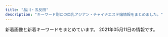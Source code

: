 ```yaml
---
title: "品川・五反田"
description: "キーワード別にの巨乳アジアン・チャイナエステ嬢情報をまとめました。"
---
```


新着画像と新着キーワードをまとめています。
2021年05月11日の情報です。

<DmmAffiliateIns />
<KeywordTable
  shops={
    [
    {
        "url": "https://i-house.aoaoeo.com/",
        "station": "JR\u4e94\u53cd\u7530\u99c5\u897f\u53e3",
        "keywords": {},
        "name": "\u7652\u3057\u30cf\u30a6\u30b9",
        "img_links": []
    },
    {
        "name": "\u30d5\u30ed\u30fc\u30e9",
        "keywords": {},
        "station": "JR\u54c1\u5ddd\u99c5\u9ad8\u8f2a\u53e3",
        "url": "http://f-aroma.info/",
        "img_links": []
    },
    {
        "img_links": [
            "http://www.relax-cs.com/ncss/top02-left.jpg",
            "http://www.relax-cs.com/ncss/tel.png",
            "http://www.relax-cs.com/ncss/staff0401.jpg",
            "http://www.relax-cs.com/ncss/nav/nav-005.jpg",
            "http://www.relax-cs.com/ncss/staff01.jpg",
            "http://www.relax-cs.com/ncss/nav/nav-004.jpg",
            "http://www.relax-cs.com/ncss/staff02.jpg",
            "http://www.relax-cs.com/ncss/nav/nav-003.jpg",
            "http://www.relax-cs.com/ncss/top03.jpg",
            "http://www.relax-cs.com/ncss/nav/nav-002.jpg",
            "http://www.relax-cs.com/ncss/top001.jpg",
            "http://www.relax-cs.com/ncss/nav/nav-001.jpg",
            "http://www.relax-cs.com/ncss/nav/nav-006.jpg"
        ],
        "url": "http://www.relax-cs.com/",
        "name": "\u30ea\u30e9\u30af\u30bc\u30fc\u30b7\u30e7\u30f3\u862d",
        "station": "JR\u4e94\u53cd\u7530\u99c5\u897f\u53e3",
        "keywords": {}
    },
    {
        "name": "\u3072\u307e\u308f\u308a",
        "station": "JR\u4e94\u53cd\u7530\u99c5\u6771\u53e3",
        "url": "http://www.kenkou-house.info/",
        "img_links": [
            "http://www.kenkou-house.info/img/bottmo-left.png",
            "http://www.kenkou-house.info/img/door.png",
            "http://www.kenkou-house.info/img/m6.png",
            "http://www.kenkou-house.info/img/s22.jpg",
            "http://www.kenkou-house.info/img/s7.jpg",
            "http://www.kenkou-house.info/img/s1.jpg",
            "http://www.kenkou-house.info/img/m5.png",
            "http://www.kenkou-house.info/img/bottmo-ritght.png",
            "http://www.kenkou-house.info/img/s12.jpg",
            "http://www.kenkou-house.info/img/s17.jpg",
            "http://www.kenkou-house.info/img/s14.jpg",
            "http://www.kenkou-house.info/img/s61.jpg",
            "http://www.kenkou-house.info/img/Himawari_88_31.png",
            "http://www.kenkou-house.info/img/s91.jpg",
            "http://www.kenkou-house.info/img/s11.jpg",
            "http://www.kenkou-house.info/img/s33.jpg",
            "http://www.kenkou-house.info/img/m7.png",
            "http://www.kenkou-house.info/img/s13.jpg",
            "http://www.kenkou-house.info/img/m3.png",
            "http://www.kenkou-house.info/img/s.png",
            "http://www.kenkou-house.info/img/Himawari_468_60.png",
            "http://www.kenkou-house.info/img/m4.png",
            "http://www.kenkou-house.info/img/s4.jpg",
            "http://www.kenkou-house.info/img/s20.jpg",
            "http://www.kenkou-house.info/img/Himawari_160_45.png",
            "http://www.kenkou-house.info/img/s15.jpg",
            "http://www.kenkou-house.info/img/m2.png",
            "http://www.kenkou-house.info/img/m1.png",
            "http://www.kenkou-house.info/img/Himawari_200_40.png",
            "http://www.kenkou-house.info/img/m8.png",
            "http://www.kenkou-house.info/img/play.png",
            "http://www.kenkou-house.info/img/s16.jpg",
            "http://www.kenkou-house.info/img/head.png",
            "http://www.kenkou-house.info/img/s21.jpg",
            "http://www.kenkou-house.info/img/body-.png"
        ],
        "keywords": {
            "C": 8
        }
    },
    {
        "name": "\u30e9\u30ad\u30e5\u30a2",
        "url": "http://lacure.link/",
        "station": "\u6238\u8d8a\u9280\u5ea7\u99c5",
        "keywords": {},
        "img_links": [
            "http://lacure.link/images/g3.jpg",
            "http://lacure.link/images/left3.png",
            "http://lacure.link/images/r5.jpg",
            "http://lacure.link/images/s_staff.png",
            "http://lacure.link/images/news.png",
            "http://lacure.link/images/g2.jpg",
            "http://lacure.link/images/gb01.png",
            "http://lacure.link/images/asali.jpg",
            "http://lacure.link/images/r6.jpg",
            "http://lacure.link/images/yuki.jpg",
            "http://lacure.link/images/r4.jpg",
            "http://lacure.link/images/g1.jpg",
            "http://lacure.link/images/r3.jpg",
            "http://lacure.link/images/g0.jpg",
            "http://lacure.link/images/kol.jpg",
            "http://lacure.link/images/g6.jpg",
            "http://lacure.link/images/r1.jpg",
            "http://lacure.link/images/r2.jpg",
            "http://lacure.link/images/g5.jpg",
            "http://lacure.link/images/top2.jpg",
            "http://lacure.link/images/s1.jpg",
            "http://lacure.link/images/zi.png",
            "http://lacure.link/images/kiki.jpg",
            "http://lacure.link/images/face.png",
            "http://lacure.link/images/sayuri.jpg"
        ]
    },
    {
        "img_links": [
            "https://tsukiwa.info/img/staff/rumi04.jpg",
            "https://tsukiwa.info/img/staff/25BBCA31-1291-40E0-9FEC-CAF6E5B8D811.jpeg",
            "https://tsukiwa.info/img/staff/25D27B66-E3AF-40C0-8FCC-46E9F266B409.jpeg",
            "https://tsukiwa.info/img/staff_top/20201219_1.jpg",
            "https://tsukiwa.info/img/staff/222BADE2-61AA-4B66-91BD-3D9941250C4D.jpeg",
            "https://tsukiwa.info/img/staff/mimi01.jpg",
            "https://tsukiwa.info/img/staff/rumi02.jpg",
            "https://tsukiwa.info/img/staff/909C372F-1613-4B7E-89C8-1A527D79FCC6.jpeg",
            "https://tsukiwa.info/img/bar_top1.png",
            "https://tsukiwa.info/img/bar_staff.png",
            "https://tsukiwa.info/img/staff/yuri001.jpg",
            "https://tsukiwa.info/img/staff/no_image.jpg",
            "https://tsukiwa.info/img/staff/mimi20202.jpg",
            "https://tsukiwa.info/img/akusesu-top0.jpg",
            "https://tsukiwa.info/img/news3.png",
            "https://tsukiwa.info/img/news1.png",
            "https://tsukiwa.info/img/staff_top/20201219_2.jpg",
            "https://tsukiwa.info/img/staff/A8BAF789-BD2B-4E7F-AB8A-224A2961B605.jpeg",
            "https://tsukiwa.info/img/bar_gallery.png",
            "https://tsukiwa.info/img/staff/koko3.jpg",
            "https://tsukiwa.info/img/staff/DB16BCF2-AF7E-404D-9FB5-9A45BE961351.jpeg",
            "https://tsukiwa.info/img/pickupGirl.png",
            "https://www.a-side.com/ad/koko/include/banner/koko_200x40.png",
            "https://tsukiwa.info/img/staff/aya2101.jpg",
            "https://tsukiwa.info/img/bar_profile.png",
            "https://tsukiwa.info/img/staff/yuna01.jpg",
            "https://tsukiwa.info/img/top_map.jpg",
            "https://tsukiwa.info/img/staff/ruru1.jpg",
            "https://tsukiwa.info/img/event/camp03.jpg"
        ],
        "url": "https://tsukiwa.info/",
        "station": "JR\u4e94\u53cd\u7530\u99c5\u897f\u53e3",
        "keywords": {},
        "name": "\u6708\u306e\u548c"
    },
    {
        "name": "\u4e94\u53cd\u7530\u30e1\u30c7\u30a3\u30ab\u30eb\u30a8\u30f3",
        "keywords": {},
        "station": "JR\u4e94\u53cd\u7530\u99c5\u897f\u53e3",
        "url": "http://gotanda.pepper.jp/",
        "img_links": [
            "http://gotanda.pepper.jp/gotanda001.jpg",
            "http://gotanda.pepper.jp/1-01.png",
            "http://gotanda.pepper.jp/m049.png",
            "http://gotanda.pepper.jp/m048.png",
            "http://gotanda.pepper.jp/m02272.jpg",
            "http://gotanda.pepper.jp/m173.jpg",
            "http://gotanda.pepper.jp/20151109231038834554.jpg"
        ]
    },
    {
        "name": "\u82b1\u8863",
        "img_links": [
            "http://hanagoromo.work/b3.jpg",
            "http://hanagoromo.work/sayaka.jpg",
            "http://hanagoromo.work/b1.jpg",
            "http://hanagoromo.work/main_top.jpg",
            "http://hanagoromo.work/nana.jpg",
            "http://hanagoromo.work/interior_t.jpg",
            "http://hanagoromo.work/head.jpg",
            "http://hanagoromo.work/mio2.jpg",
            "http://hanagoromo.work/4.jpg",
            "http://hanagoromo.work/tina.jpg",
            "http://hanagoromo.work/miko.jpg",
            "http://hanagoromo.work/112.jpg",
            "http://hanagoromo.work/tina2.jpg",
            "http://hanagoromo.work/2.jpg",
            "http://hanagoromo.work/yuki.jpg",
            "http://hanagoromo.work/mio.jpg",
            "http://hanagoromo.work/ai3.jpg",
            "http://hanagoromo.work/b2.jpg",
            "http://hanagoromo.work/nana2.jpg",
            "http://hanagoromo.work/rina2.jpeg",
            "http://hanagoromo.work/interior1.jpg",
            "http://hanagoromo.work/6.jpg",
            "http://hanagoromo.work/int2.jpg",
            "http://hanagoromo.work/ai2.jpg",
            "http://hanagoromo.work/staff_t.jpg",
            "http://hanagoromo.work/yuna2.jpg",
            "http://hanagoromo.work/hitomi.jpg",
            "http://hanagoromo.work/rie1.jpg",
            "http://hanagoromo.work/hitomi1.jpg",
            "http://hanagoromo.work/ta.png",
            "http://hanagoromo.work/3.jpg",
            "http://hanagoromo.work/yumi1.jpg",
            "http://hanagoromo.work/miyuki1.jpg",
            "http://hanagoromo.work/s1.png",
            "http://hanagoromo.work/rina1.jpeg",
            "http://hanagoromo.work/mens-esthe1.png",
            "http://hanagoromo.work/yuyu.jpg",
            "http://hanagoromo.work/nana1.jpg",
            "http://hanagoromo.work/1.jpg",
            "http://hanagoromo.work/yumi.jpg",
            "http://hanagoromo.work/hitomi2.jpg",
            "http://hanagoromo.work/sys.jpg",
            "http://hanagoromo.work/yuna1.jpg",
            "http://hanagoromo.work/eri.jpg",
            "http://hanagoromo.work/mio1.jpg",
            "http://hanagoromo.work/miyuki.jpg"
        ],
        "url": "http://hanagoromo.work/",
        "station": "JR\u4e94\u53cd\u7530\u99c5",
        "keywords": {}
    },
    {
        "img_links": [
            "http://p-fly.work/images/b1.jpg",
            "http://p-fly.work/images/12.jpg",
            "http://p-fly.work/images/mobile.jpg",
            "http://p-fly.work/images/int2.png",
            "http://p-fly.work/staff/koko.jpg",
            "http://p-fly.work/img/yuyu1.jpg",
            "http://p-fly.work/img/mai1.jpg",
            "http://p-fly.work/images/sys2.jpg",
            "http://p-fly.work/img/koko1.jpg",
            "http://p-fly.work/img/sara1.jpg",
            "http://p-fly.work/images/tr.jpg",
            "http://p-fly.work/images/sys3.jpg",
            "http://p-fly.work/images/staff_t.png",
            "http://p-fly.work/images/line.png",
            "http://p-fly.work/images/b3.jpg",
            "http://p-fly.work/images/13.jpg",
            "http://p-fly.work/images/interior_t.png",
            "http://p-fly.work/staff/yuyu.jpg",
            "http://p-fly.work/images/int1.jpg",
            "http://p-fly.work/images/ac1.jpg",
            "http://p-fly.work/images/1.jpg",
            "http://p-fly.work/images/b2.jpg",
            "http://p-fly.work/images/news.jpg",
            "http://p-fly.work/images/10.jpg",
            "http://p-fly.work/staff/yuki.jpg",
            "http://p-fly.work/images/head.png",
            "http://p-fly.work/staff/mai.jpg",
            "http://p-fly.work/img/yuki1.jpg",
            "http://p-fly.work/images/sys4.png",
            "http://p-fly.work/staff/sara.jpg",
            "http://p-fly.work/images/sys1.jpg",
            "http://p-fly.work/images/7.jpg"
        ],
        "name": "\u7d2b\u306e\u8776",
        "keywords": {},
        "url": "http://p-fly.work/",
        "station": "JR\u4e94\u53cd\u7530\u99c5\u897f\u53e3"
    },
    {
        "keywords": {
            "87": 2,
            "86": 2,
            "D": 5,
            "88": 3,
            "E": 5,
            "84": 5,
            "90": 2,
            "G": 1,
            "C": 3
        },
        "station": "JR\u4e94\u53cd\u7530\u99c5\u6771\u53e3",
        "name": "\u8299\u84c9\uff5e\u30d5\u30e8\u30a6\uff5e",
        "img_links": [
            "http://www.relax-fuyou.info/i/img/st42.jpg",
            "http://www.relax-fuyou.info/i/img/st160.jpg",
            "http://www.relax-fuyou.info/img/r9.jpg",
            "http://www.relax-fuyou.info/img/st11.jpg",
            "http://www.relax-fuyou.info/img/sta17.jpg",
            "http://www.relax-fuyou.info/img/st41.jpg",
            "http://www.relax-fuyou.info/img/st161.jpg",
            "http://www.relax-fuyou.info/img/st171.jpg",
            "http://www.relax-fuyou.info/img/st201.jpg",
            "http://www.relax-fuyou.info/img/st5.jpg",
            "http://www.relax-fuyou.info/i/img/r2.jpg",
            "http://www.relax-fuyou.info/i/img/top.jpg",
            "http://www.relax-fuyou.info/img/sta16.jpg",
            "http://www.relax-fuyou.info/img/sta5.jpg",
            "http://www.relax-fuyou.info/img/st141.jpg",
            "http://www.relax-fuyou.info/img/sta19.jpg",
            "http://www.relax-fuyou.info/i/img/st181.jpg",
            "http://www.relax-fuyou.info/i/img/st140.jpg",
            "http://www.relax-fuyou.info/img/sta20.jpg",
            "http://www.relax-fuyou.info/img/sta18.jpg",
            "http://www.relax-fuyou.info/i/img/r1.jpg",
            "http://www.relax-fuyou.info/img/st8.jpg",
            "http://www.relax-fuyou.info/img/st17.jpg",
            "http://www.relax-fuyou.info/img/st110.jpg",
            "http://www.relax-fuyou.info/i/img/sta20.jpg",
            "http://www.relax-fuyou.info/img/st140.jpg",
            "http://www.relax-fuyou.info/img/st1.jpg",
            "http://www.relax-fuyou.info/i/img/st17.jpg",
            "http://www.relax-fuyou.info/i/img/r3.jpg",
            "http://www.relax-fuyou.info/img/st7.jpg",
            "http://www.relax-fuyou.info/img/st72.jpg",
            "http://www.relax-fuyou.info/img/st160.jpg",
            "http://www.relax-fuyou.info/i/img/st201.jpg",
            "http://www.relax-fuyou.info/i/img/st5.jpg",
            "http://www.relax-fuyou.info/img/sta8.jpg",
            "http://www.relax-fuyou.info/img/st181.jpg",
            "http://www.relax-fuyou.info/img/top.jpg",
            "http://www.relax-fuyou.info/img/sta15.jpg",
            "http://www.relax-fuyou.info/img/st42.jpg",
            "http://www.relax-fuyou.info/i/img/st191.jpg",
            "http://www.relax-fuyou.info/i/img/st8.jpg",
            "http://www.relax-fuyou.info/i/img/st9.jpg",
            "http://www.relax-fuyou.info/i/img/st110.jpg",
            "http://www.relax-fuyou.info/i/img/st10.jpg",
            "http://www.relax-fuyou.info/i/img/st11.jpg",
            "http://www.relax-fuyou.info/img/st150.jpg",
            "http://www.relax-fuyou.info/img/st71.jpg",
            "http://www.relax-fuyou.info/img/st10.jpg",
            "http://www.relax-fuyou.info/img/sta1.jpg",
            "http://www.relax-fuyou.info/img/st191.jpg"
        ],
        "url": "http://www.relax-fuyou.info/"
    },
    {
        "station": "JR\u4e94\u53cd\u7530\u99c5\u897f\u53e3",
        "img_links": [
            "http://es-mirei.com/staffPhoto/b20170728165256.jpg",
            "http://es-mirei.com/images/store/03.jpg",
            "http://es-mirei.com/staffPhoto/b20180613122502.jpg",
            "http://es-mirei.com/staffPhoto/s20170728165536.jpg",
            "http://es-mirei.com/staffPhoto/b20170908125528.jpg",
            "http://es-mirei.com/images/noImg.jpg",
            "http://es-mirei.com/staffPhoto/s20170908125528.jpg",
            "http://es-mirei.com/staffPhoto/s20180613122502.jpg",
            "http://es-mirei.com/images/s3Slider1Images/02.jpg",
            "http://es-mirei.com/staffPhoto/s20170728165256.jpg",
            "http://es-mirei.com/images/s3Slider1Images/03.jpg",
            "http://es-mirei.com/staffPhoto/b20170911152114.jpg",
            "http://es-mirei.com/images/returnStaffBtn.png",
            "http://es-mirei.com/staffPhoto/b20170728165536.jpg",
            "http://es-mirei.com/images/store/05.jpg",
            "http://es-mirei.com/images/store/06.jpg",
            "http://es-mirei.com/images/store/01.jpg",
            "http://es-mirei.com/images/store/02.jpg",
            "http://es-mirei.com/images/s3Slider1Images/01.jpg",
            "http://es-mirei.com/images/store/04.jpg",
            "http://es-mirei.com/staffPhoto/s20180209180323.jpg",
            "http://es-mirei.com/staffPhoto/s20170911152114.jpg",
            "http://es-mirei.com/staffPhoto/b20180209180323.jpg",
            "http://es-mirei.com/staffPhoto/b20170911152129.jpg",
            "http://es-mirei.com/staffPhoto/b20170728165302.jpg",
            "http://es-mirei.com/staffPhoto/s20170728165302.jpg",
            "http://es-mirei.com/staffPhoto/s20170911152129.jpg"
        ],
        "name": "\u7f8e\u4f36",
        "keywords": {
            "85": 2,
            "87": 4,
            "86": 2,
            "E": 8,
            "88": 2
        },
        "url": "http://es-mirei.com/"
    },
    {
        "station": "JR\u54c1\u5ddd\u99c5\u9ad8\u8f2a\u53e3",
        "url": "http://www.kouroku-este.com/",
        "name": "\u5eb7\u7984",
        "img_links": [
            "http://www.kouroku-este.com/img/staff/fff/s-fff2.jpg",
            "http://www.kouroku-este.com/img/staff/eee/s-eee1.jpg",
            "http://www.kouroku-este.com/img/staff/ccc/ccc1.jpg",
            "http://www.kouroku-este.com/img/system/service02.jpg",
            "http://www.kouroku-este.com/img/menu/info_r.jpg",
            "http://www.kouroku-este.com/img/staff/ggg/ggg1.jpg",
            "http://www.kouroku-este.com/img/staff/aaa/aaa1.jpg",
            "http://www.kouroku-este.com/img/staff/bbb/bbb1.jpg",
            "http://www.kouroku-este.com/img/staff/ccc/ccc2.jpg",
            "http://www.kouroku-este.com/img/staff/fff/s-fff1.jpg",
            "http://www.kouroku-este.com/img/system/service01.jpg",
            "http://www.kouroku-este.com/img/staff/aaa/aaa2.jpg",
            "http://www.kouroku-este.com/img/staff/eee/s-eee2.jpg",
            "http://www.kouroku-este.com/img/top/listmark1.png"
        ],
        "keywords": {
            "C": 15
        }
    },
    {
        "name": "\u30c8\u30f3\u30dd\u30fc",
        "img_links": [
            "http://hi-msg.com/tonpoh/images/line.png",
            "http://hi-msg.com/tonpoh/images/l.png",
            "http://hi-msg.com/tonpoh/images/p-12-1.jpg",
            "http://hi-msg.com/tonpoh/images/s9.png",
            "http://hi-msg.com/tonpoh/images/p-4.jpg",
            "http://hi-msg.com/tonpoh/images/fla.png",
            "http://hi-msg.com/tonpoh/images/s5.png",
            "http://hi-msg.com/tonpoh/images/no.png",
            "http://hi-msg.com/tonpoh/images/fla-3.png",
            "http://hi-msg.com/tonpoh/images/p-8.jpg",
            "http://hi-msg.com/tonpoh/images/tit-sys.png",
            "http://hi-msg.com/tonpoh/images/p-7.jpg",
            "http://hi-msg.com/tonpoh/images/p-5.jpg",
            "http://hi-msg.com/tonpoh/images/p-6.jpg",
            "http://hi-msg.com/tonpoh/images/p-6-1.jpg",
            "http://hi-msg.com/tonpoh/images/p-10-1.jpg",
            "http://hi-msg.com/tonpoh/images/p-0.jpg",
            "http://hi-msg.com/tonpoh/images/s4.jpg",
            "http://hi-msg.com/tonpoh/images/ll.png",
            "http://hi-msg.com/tonpoh/images/p-1.jpg",
            "http://hi-msg.com/tonpoh/images/p-13-1.jpg",
            "http://hi-msg.com/tonpoh/images/botton.png",
            "http://hi-msg.com/tonpoh/images/p-9.jpg",
            "http://hi-msg.com/tonpoh/images/s8.png",
            "http://hi-msg.com/tonpoh/images/p-7-1.jpg",
            "http://hi-msg.com/tonpoh/images/p-9-1.jpg",
            "http://hi-msg.com/tonpoh/images/p-12.jpg",
            "http://hi-msg.com/tonpoh/images/p-2.jpg",
            "http://hi-msg.com/tonpoh/images/tit-staff.png",
            "http://hi-msg.com/tonpoh/images/p-8-1.jpg",
            "http://hi-msg.com/tonpoh/images/fla-1.png",
            "http://hi-msg.com/tonpoh/images/p-10.jpg",
            "http://hi-msg.com/tonpoh/images/p-14.jpg",
            "http://hi-msg.com/tonpoh/images/p-13.jpg",
            "http://hi-msg.com/tonpoh/images/p-11.jpg",
            "http://hi-msg.com/tonpoh/images/p-11-1.jpg",
            "http://hi-msg.com/tonpoh/images/s1.png",
            "http://hi-msg.com/tonpoh/images/s6.png",
            "http://hi-msg.com/tonpoh/images/p-14-1.jpg"
        ],
        "url": "http://hi-msg.com/tonpoh/",
        "station": "JR\u4e94\u53cd\u7530\u99c5\u897f\u53e3",
        "keywords": {}
    }
]
}
/>
<DmmAffiliateScript />
